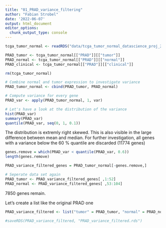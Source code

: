 ```yaml
---
title: "01_PRAD_variance_filtering"
author: "Fabian Strobel"
date: '2022-06-07'
output: html_document
editor_options: 
  chunk_output_type: console
---
```


```r
tcga_tumor_normal <- readRDS("data/tcga_tumor_normal_datascience_proj_2022.RDS")

PRAD_tumor <- tcga_tumor_normal[["PRAD"]][["tumor"]]
PRAD_normal <- tcga_tumor_normal[["PRAD"]][["normal"]]
PRAD_clinical <- tcga_tumor_normal[["PRAD"]][["clinical"]]

rm(tcga_tumor_normal)

# Combine normal and tumor expression to investigate variance
PRAD_tumor_normal <- cbind(PRAD_tumor, PRAD_normal)

# Compute variance for every gene
PRAD_var <- apply(PRAD_tumor_normal, 1, var)

# Let's have a look at the distribution of the variance
hist(PRAD_var)
summary(PRAD_var)
quantile(PRAD_var, seq(0, 1, 0.1))
```
The distribution is extremly right skewed. This is also visible in the large difference between mean and median. For further investigation, all genes with a variance below the 60 % quantile are discarded (11774 genes)

```r
genes.remove = which(PRAD_var < quantile(PRAD_var, 0.6))
length(genes.remove)

PRAD_variance_filtered_genes = PRAD_tumor_normal[-genes.remove,]

# Seperate data set again 
PRAD_tumor <- PRAD_variance_filtered_genes[ ,1:52]
PRAD_normal <- PRAD_variance_filtered_genes[ ,53:104]
```
7850 genes remain.

Let's create a list like the original PRAD one
```r
PRAD_variance_filtered <- list("tumor" = PRAD_tumor, "normal" = PRAD_normal, "clinical" = PRAD_clinical)
```

```r
#saveRDS(PRAD_variance_filtered, "PRAD_variance_filtered.rds")
```